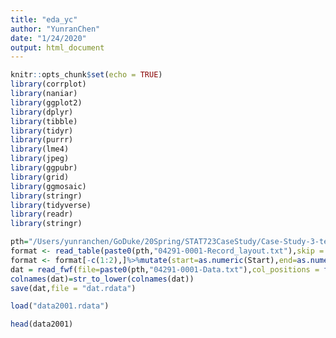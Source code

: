 ```yaml
---
title: "eda_yc"
author: "YunranChen"
date: "1/24/2020"
output: html_document
---
```


```r
knitr::opts_chunk$set(echo = TRUE)
library(corrplot)
library(naniar)
library(ggplot2)
library(dplyr)
library(tibble)
library(tidyr)
library(purrr)
library(lme4)
library(jpeg)
library(ggpubr)
library(grid)
library(ggmosaic)
library(stringr)
library(tidyverse)
library(readr)
library(stringr)
```


```r
pth="/Users/yunranchen/GoDuke/20Spring/STAT723CaseStudy/Case-Study-3-team-1/Harvard_CAS_2001/DS0001/"
format <- read_table(paste0(pth,"04291-0001-Record_layout.txt"),skip = 6)
format <- format[-c(1:2),]%>%mutate(start=as.numeric(Start),end=as.numeric(End))
dat = read_fwf(file=paste0(pth,"04291-0001-Data.txt"),col_positions = fwf_positions(start=format$start,end=format$end, col_names = format$Variable),na=c("."))
colnames(dat)=str_to_lower(colnames(dat))
save(dat,file = "dat.rdata")
```

```r
load("data2001.rdata")
```

```r
head(data2001)

```


